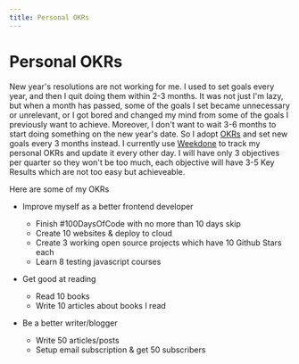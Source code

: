 ```yaml
---
title: Personal OKRs
---
```


# Personal OKRs

New year's resolutions are not working for me. I used to set goals every year, and then I quit doing them within 2-3 months. It was not just I'm lazy, but when a month has passed, some of the goals I set became unnecessary or unrelevant, or I got bored and changed my mind from some of the goals I previously want to achieve. Moreover, I don't want to wait 3-6 months to start doing something on the new year's date. So I adopt [OKRs][1] and set new goals every 3 months instead. I currently use [Weekdone][2] to track my personal OKRs and update it every other day. I will have only 3 objectives per quarter so they won't be too much, each objective will have 3-5 Key Results which are not too easy but achieveable.

Here are some of my OKRs

- Improve myself as a better frontend developer
  - Finish #100DaysOfCode with no more than 10 days skip
  - Create 10 websites & deploy to cloud
  - Create 3 working open source projects which have 10 Github Stars each
  - Learn 8 testing javascript courses

- Get good at reading
  - Read 10 books
  - Write 10 articles about books I read

- Be a better writer/blogger
  - Write 50 articles/posts
  - Setup email subscription & get 50 subscribers

[1]: https://en.wikipedia.org/wiki/OKR
[2]: https://weekdone.com
